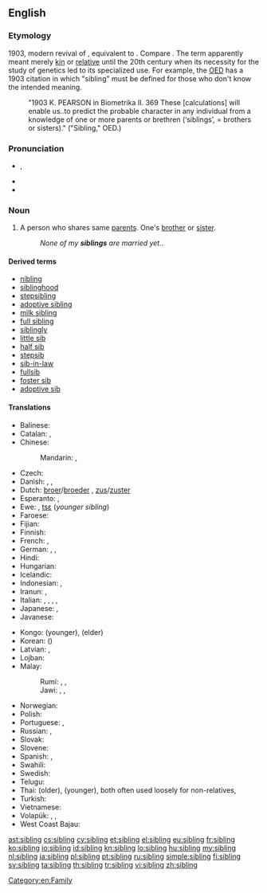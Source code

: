 ==English==

===Etymology===
1903, modern revival of {{etyl|ang|en}} {{m|ang|sibling||relative, a relation, kinsman}}, equivalent to {{suffix|sib|ling|lang=en}}. Compare {{etyl|enm|en}} {{term|sib|sib, sibbe|relative, kinsman|lang=enm}}. The term apparently meant merely [[kin]] or [[relative]] until the 20th century when its necessity for the study of genetics led to its specialized use. For example, the [[w:Oxford English Dictionary|OED]] has a 1903 citation in which "sibling" must be defined for those who don't know the intended meaning.
: "1903 K. PEARSON in Biometrika II. 369 These [calculations] will enable us..to predict the probable character in any individual from a knowledge of one or more parents or brethren (‘siblings’, = brothers or sisters)." ("Sibling," OED.)

===Pronunciation===
* {{enPR|sĭbʹ-lĭng}}, {{IPA|/ˈsɪblɪŋ/|lang=en}}
* {{rhymes|ɪblɪŋ|ɪŋ|lang=en}}
* {{hyphenation|sib|ling|lang=en}}

===Noun===
{{wikipedia}}
{{en-noun}}

# A person who shares same [[parent]]s. One's [[brother]] or [[sister]].
#: ''None of my '''siblings''' are married yet.''.

====Derived terms====
* [[nibling]]
* [[siblinghood]]
*[[stepsibling]]
*[[adoptive sibling]]
*[[milk sibling]]
*[[full sibling]]
*[[siblingly]]
*[[little sib]]
*[[half sib]]
*[[stepsib]]
*[[sib-in-law]]
*[[fullsib]]
*[[foster sib]]
*[[adoptive sib]]

====Translations====
{{trans-top|person who shares same parents}}
* Balinese: {{t|ban|adi}} {{qualifier|younger}}
* Catalan: {{t+|ca|germà|m}}, {{t+|ca|germana|f}}
* Chinese:
*: Mandarin: {{t+|cmn|兄弟|tr=xiōngdì|sc=Hani}}, {{t+|cmn|姐妹|tr=jiěmèi|sc=Hani}} {{qualifier|sister(s)}}
* Czech: {{t+|cs|sourozenec|m}}
* Danish: {{t+|da|bror|c}}, {{t+|da|søster|c}}, {{t+|da|søskende|c-p}}
* Dutch: [[broer]]/[[broeder]] {{g|m}}, [[zus]]/[[zuster]] {{g|f}}
* Esperanto: {{t|eo|gefrato}}, {{t+|eo|gefratoj|p}}
* Ewe: {{t|ee|nɔvi}}, [[tsɛ]] (''younger sibling'')
* Faroese: {{t+|fo|systkin|n-p}}
* Fijian: {{t|fj|taci}} {{qualifier|younger}}
* Finnish: {{t+|fi|sisarus}}
* French: {{t|fr|frère et sœur|m|p}}, {{t+|fr|fratrie|f}}
* German: {{t+|de|Bruder}}, {{t+|de|Schwester}}, {{t+|de|Geschwister|p}}
* Hindi: {{t|hi|सहोदर|m|tr=sahodar}}
* Hungarian: {{t+|hu|testvér}}
* Icelandic: {{t+|is|systkin|n-p}}
* Indonesian: {{t+|id|kakak}} {{qualifier|older}}, {{t+|id|adik}} {{qualifier|younger}}
* Iranun: {{t|ill|ari}} {{qualifier|younger}}, {{t|ill|dadi'}} {{qualifier|younger}}
* Italian: {{t+|it|fratello|m}}, {{t+|it|sorella|f}}, {{t|it|parente}}, {{t+|it|congiunto|m}}, {{t+|it|consanguineo}}
* Japanese: {{t+|ja|兄弟|tr=[[きょうだい]], kyōdai|sc=Jpan}}{{t+|ja|兄弟姉妹|tr=きょうだいしまい, kyōdai shimai}}, {{t+|ja|同胞|tr=どうほう, dōhō}}
* Javanese: {{t|jv|ari}} {{qualifier|younger}}
{{trans-mid}}
* Kongo: {{t|kg|lêki}} (younger), {{t|kg|yaya}} (elder)
* Korean: {{t+|ko|형제|sc=Kore}} ({{t+|ko|兄弟|sc=Kore}})
* Latvian: {{t+|lv|brālis|m}}, {{t|lv|māsa|f}}
* Lojban: {{t|jbo|tunba}}
* Malay:
*: Rumi: {{t+|ms|abang}} {{qualifier|older, male}}, {{t+|ms|kakak}} {{qualifier|older}}, {{t+|ms|adik}} {{qualifier|younger}}
*: Jawi: {{t|ms|ابڠ|sc=Arab}} {{qualifier|older, male}}, {{t|ms|کاکق|sc=Arab}} {{qualifier|older}}, {{t|ms|اديق|sc=Arab}} {{qualifier|younger}}
* Norwegian: {{t+|no|søsken|n}}
* Polish: {{t+|pl|rodzeństwo|n}}
* Portuguese: {{t+|pt|irmão}}, {{t+|pt|irmã}}
* Russian: {{t+|ru|брат|m}} {{qualifier|brother}}, {{t+|ru|сестра́|f}} {{qualifier|sister}}
* Slovak: {{t|sk|súrodenec|m}}
* Slovene: {{t|sl|sorojenec|m}}
* Spanish: {{t+|es|hermano|m}}, {{t+|es|hermana|f}}
* Swahili: {{t+|sw|ndugu|c9|c0}}
* Swedish: {{t+|sv|syskon|n}}
* Telugu: {{t+|te|తోబుట్టువు}}
* Thai: {{t+|th|พี่|tr=pee}} (older), {{t+|th|น้อง|tr=norng}} (younger), both often used loosely for non-relatives, {{t+|th|พี่น้อง|tr=pêe nóng|sc=Thai}}
* Turkish: {{t+|tr|kardeş}}
* Vietnamese: {{t|vi|anh chị em}}
* Volapük: {{qualifier|♂♀}} {{t+|vo|gem}}, {{qualifier|♂}} {{t+|vo|higem}}, {{qualifier|♀}} {{t+|vo|jigem}}
* West Coast Bajau: {{t|bdr|adi'}} {{qualifier|younger}}
{{trans-bottom}}

[[Category:en:Family]]

[[ast:sibling]]
[[cs:sibling]]
[[cy:sibling]]
[[et:sibling]]
[[el:sibling]]
[[eu:sibling]]
[[fr:sibling]]
[[ko:sibling]]
[[io:sibling]]
[[id:sibling]]
[[kn:sibling]]
[[lo:sibling]]
[[hu:sibling]]
[[my:sibling]]
[[nl:sibling]]
[[ja:sibling]]
[[pl:sibling]]
[[pt:sibling]]
[[ru:sibling]]
[[simple:sibling]]
[[fi:sibling]]
[[sv:sibling]]
[[ta:sibling]]
[[th:sibling]]
[[tr:sibling]]
[[vi:sibling]]
[[zh:sibling]]